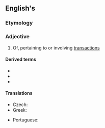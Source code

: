 ==English's==

===Etymology===
{{suffix|en|transaction|al}}

===Adjective===
{{en-adj}}

# Of, pertaining to or involving [[transaction]]s

====Derived terms====
* {{l|en|transactional analysis}}
* {{l|en|transactional distance}}
* {{l|en|transactional interpretation}}

====Translations====
{{trans-top|of, pertaining to or involving transactions}}
* Czech: {{t|cs|transakční}}
* Greek: {{t+|el|συναλλακτικός|m}}
{{trans-mid}}
* Portuguese: {{t|pt|transacional}}
{{trans-bottom}}